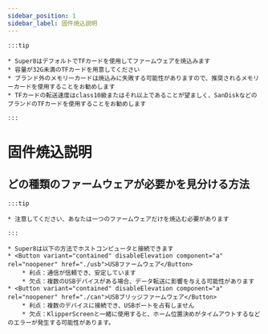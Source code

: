 ```yaml
---
sidebar_position: 1
sidebar_label: 固件焼込説明
---
```


    :::tip

    * Super8はデフォルトでTFカードを使用してファームウェアを焼込みます
    * 容量が32G未満のTFカードを用意してください
    * ブランド外のメモリーカードは焼込みに失敗する可能性がありますので、推奨されるメモリーカードを使用することをお勧めします
    * TFカードの転送速度はclass10級またはそれ以上であることが望ましく、SanDiskなどのブランドのTFカードを使用することをお勧めします

    :::

# 固件焼込説明


## どの種類のファームウェアが必要かを見分ける方法

    :::tip

    * 注意してください、あなたは一つのファームウェアだけを焼込む必要があります

    :::
    
    * Super8は以下の方法でホストコンピュータと接続できます
    * <Button variant="contained" disableElevation component="a" rel="noopener" href="./usb">USBファームウェア</Button>
        * 利点：通信が信頼でき、安定しています
        * 欠点：複数のUSBデバイスがある場合、データ転送に影響を与える可能性があります
    * <Button variant="contained" disableElevation component="a" rel="noopener" href="./can">USBブリッジファームウェア</Button>
        * 利点：複数のデバイスに接続でき、USBポートを占有しません
        * 欠点：KlipperScreenと一緒に使用すると、ホーム位置決めがタイムアウトするなどのエラーが発生する可能性があります。
